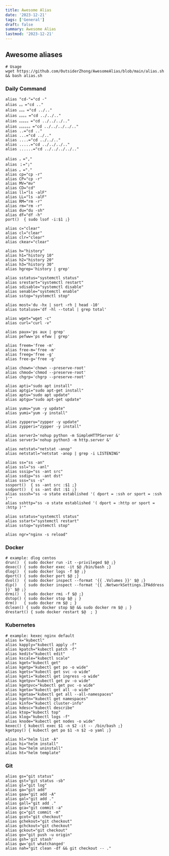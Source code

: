 ```yaml
---
title: Awesome Alias
date: '2023-12-21'
tags: ['General']
draft: false
summary: Awesome Alias
lastmod: '2023-12-21'
---
```


<TOCInline toc={props.toc} indentDepth={3} fromHeading={1} toHeading={6}/>

## Awesome aliases


```
# Usage
wget https://github.com/0utsiderZhong/AwesomeAlias/blob/main/alias.sh && bash alias.sh
```

### Daily Command

```
alias "cd-"="cd -"
alias 。。="cd .."
alias 。。。="cd ../.."
alias 。。。。="cd ../../.."
alias 。。。。。="cd ../../../.."
alias 。。。。。。="cd ../../../../.."
alias ..="cd .."
alias ...="cd ../.."
alias ....="cd ../../.."
alias .....="cd ../../../.."
alias ......="cd ../../../../.."

alias ，=","
alias ；=";"
alias 。="."
alias cp="cp -r"
alias CP="cp -r"
alias MV="mv"
alias CD="cd"
alias ll="ls -alF"
alias LL="ls -alF"
alias RM="rm -r"
alias rm="rm -r"
alias du="du -sh"
alias df="df -h"
port()  { sudo lsof -i:$1 ;}

alias c="clear"
alias cl="clear"
alias clr="clear"
alias ckear="clear"

alias h="history"
alias h1="history 10"
alias h2="history 20"
alias h3="history 30"
alias hgrep='history | grep'

alias sstatus="systemctl status"
alias srestart="systemctl restart"
alias sdisable="systemctl disable"
alias senable="systemctl enable"
alias sstop="systemctl stop"

alias most='du -hx | sort -rh | head -10'
alias totaluse='df -hl --total | grep total'

alias wget="wget -c"
alias curl="curl -v"

alias paux='ps aux | grep'
alias pefww='ps efww | grep'

alias freem='free -m'
alias free-m='free -m'
alias freeg='free -g'
alias free-g='free -g'

alias chown='chown --preserve-root'
alias chmod='chmod --preserve-root'
alias chgrp='chgrp --preserve-root'

alias apti="sudo apt install"
alias aptgi="sudo apt-get install"
alias aptu="sudo apt update"
alias aptgu="sudo apt-get update"

alias yumu="yum -y update"
alias yumi="yum -y install"

alias zypperu="zypper -y update"
alias zypperi="zypper -y install"

alias server2='nohup python -m SimpleHTTPServer &'
alias server3='nohup python3 -m http.server &'

alias netstat="netstat -anop"
alias netstatl="netstat -anop | grep -i LISTENING"

alias ss="ss -an"
alias ssl="ss -anl"
alias sssip="ss -ant src"
alias ssdip="ss -ant dst"
alias sss="ss -s"
sssport()  { ss -ant src :$1 ;}
ssdport()  { ss -ant dst :$1 ;}
alias ssssh="ss -o state established '( dport = :ssh or sport = :ssh )'"
alias sshttp="ss -o state established '( dport = :http or sport = :http )'"

alias sstatus="systemctl status"
alias sstart="systemctl restart"
alias sstop="systemctl stop"

alias ngr="nginx -s reload"

```


### Docker
```
# example: dlog centos
drun()  { sudo docker run -it --privileged $@ ;}
dexec() { sudo docker exec -it $@ /bin/bash ;}
dlog()  { sudo docker logs -f $@ ;}
dport() { sudo docker port $@ ;}
dvol()  { sudo docker inspect --format '{{ .Volumes }}' $@ ;}
dip()   { sudo docker inspect --format '{{ .NetworkSettings.IPAddress }}' $@ ;}
drmi()  { sudo docker rmi -f $@ ;}
dstop() { sudo docker stop $@ ; }
drm()   { sudo docker rm $@ ; }
dclean() { sudo docker stop $@ && sudo docker rm $@ ; }
drestart() { sudo docker restart $@  ; }
```


### Kubernetes
```
# example: kexec nginx default
alias k="kubectl"
alias kapply="kubectl apply -f"
alias kpatch="kubectl patch -f"
alias kedit="kubectl edit"
alias kscale="kubectl scale"
alias kget="kubectl get"
alias kgetp="kubectl get po -o wide"
alias kgets="kubectl get svc -o wide"
alias kgeti="kubectl get ingress -o wide"
alias kgetpv="kubectl get pv -o wide"
alias kgetpvc="kubectl get pvc -o wide"
alias kgeta="kubectl get all -o wide"
alias kgetaa="kubectl get all --all-namespaces"
alias kgetn="kubectl get namespaces"
alias kinfo="kubectl cluster-info"
alias kdesc="kubectl describe"
alias ktop="kubectl top"
alias klog="kubectl logs -f"
alias knode="kubectl get nodes -o wide"
kexec() { kubectl exec $1 -n $2 -it -- /bin/bash ;}
kgetpoy() { kubectl get po $1 -n $2 -o yaml ;}

alias hl="helm list -A"
alias hi="helm install"
alias hu="helm uninstall"
alias ht="helm template"
```

### Git

```
alias gs="git status"
alias gst="git status -sb"
alias gl="git log"
alias ga="git add"
alias gaa="git add -A"
alias gal="git add ."
alias gall="git add ."
alias gca="git commit -a"
alias gc="git commit -m"
alias gcot="git checkout"
alias gchekout="git checkout"
alias gchckout="git checkout"
alias gckout="git checkout"
alias go="git push -u origin"
alias gsh='git stash'
alias gw='git whatchanged'
alias nah="git clean -df && git checkout -- ."
```























